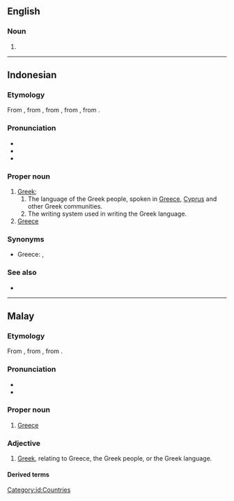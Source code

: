 ==English==

===Noun===
{{en-noun|-}}

# {{alt form|en|Unani}}

----

==Indonesian==
{{wikipedia|lang=id}}

===Etymology===
From {{inh|id|ms|Yunani}}, from {{inh|id|ms-cla|يوناني|tr=Yunani}}, from {{der|id|ar|اليُونَان||Greece}}, from {{der|id|fa|یونان|tr=yunân}}, from {{der|id|grc|Ἰωνία|t=[[Ionia]]}}.

===Pronunciation===
* {{IPA|id|[ju.na.ni]}}
* {{hyphenation|id|yu|na|ni}}
* {{rhymes|id|ani|ni|i}}

===Proper noun===
{{id-proper noun}}

# [[Greek]];
## The language of the Greek people, spoken in [[Greece]], [[Cyprus]] and other Greek communities.
## The writing system used in writing the Greek language.
# [[Greece]]

===Synonyms===
* Greece: {{l|id|Greece|nonstandard Indonesian}}, {{l|ms|Greece|standard Malay}}
===See also===
* {{list:countries of Europe/id}}

[[Category:id:Countries]]

----

==Malay==

===Etymology===
From {{uder|ms|ar|اليُونَان||Greece}}, from {{der|ms|fa|یونان|tr=yunân}}, from {{der|ms|grc|Ἰωνία|t=[[Ionia]]}}.

===Pronunciation===
* {{IPA|ms|[junani]}}
* {{rhymes|ms|ani|ni|i}}

===Proper noun===
{{head|ms|proper noun}}

# [[Greece]]

===Adjective===
{{ms-adj}}
# [[Greek]], relating to Greece, the Greek people, or the Greek language.

====Derived terms====
{{der3|ms
|bahasa Yunani
|orang Yunani
}}